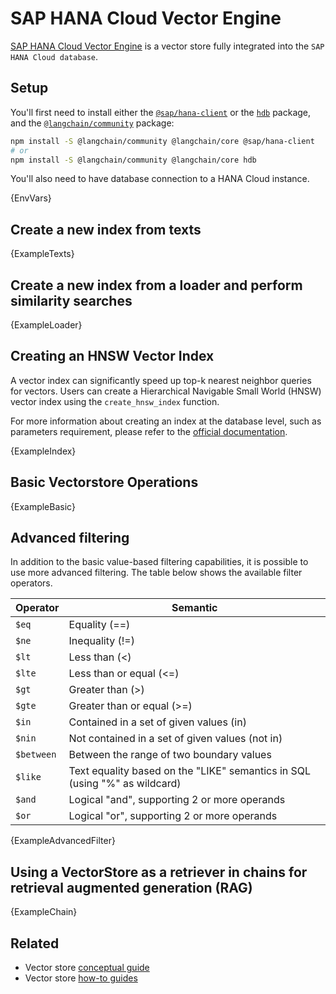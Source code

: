 # SAP HANA Cloud Vector Engine

[SAP HANA Cloud Vector Engine](https://www.sap.com/events/teched/news-guide/ai.html#article8) is a vector store fully integrated into the `SAP HANA Cloud database`.

## Setup

You'll first need to install either the [`@sap/hana-client`](https://www.npmjs.com/package/@sap/hana-client) or the [`hdb`](https://www.npmjs.com/package/hdb) package, and the [`@langchain/community`](https://www.npmjs.com/package/@langchain/community) package:


<IntegrationInstallTooltip></IntegrationInstallTooltip>

```bash npm2yarn
npm install -S @langchain/community @langchain/core @sap/hana-client
# or
npm install -S @langchain/community @langchain/core hdb
```

You'll also need to have database connection to a HANA Cloud instance.


<CodeBlock language="text">{EnvVars}</CodeBlock>

## Create a new index from texts


<CodeBlock language="typescript">{ExampleTexts}</CodeBlock>

## Create a new index from a loader and perform similarity searches


<CodeBlock language="typescript">{ExampleLoader}</CodeBlock>

## Creating an HNSW Vector Index

A vector index can significantly speed up top-k nearest neighbor queries for vectors. Users can create a Hierarchical Navigable Small World (HNSW) vector index using the `create_hnsw_index` function.

For more information about creating an index at the database level, such as parameters requirement, please refer to the [official documentation](https://help.sap.com/docs/hana-cloud-database/sap-hana-cloud-sap-hana-database-vector-engine-guide/create-vector-index-statement-data-definition).


<CodeBlock language="typescript">{ExampleIndex}</CodeBlock>

## Basic Vectorstore Operations


<CodeBlock language="typescript">{ExampleBasic}</CodeBlock>

## Advanced filtering


In addition to the basic value-based filtering capabilities, it is possible to use more advanced filtering. The table below shows the available filter operators.

| Operator | Semantic                                                |
|----------|---------------------------------------------------------|
| `$eq`    | Equality (==)                                           |
| `$ne`    | Inequality (!=)                                         |
| `$lt`    | Less than (<)                                           |
| `$lte`   | Less than or equal (<=)                                 |
| `$gt`    | Greater than (>)                                        |
| `$gte`   | Greater than or equal (>=)                              |
| `$in`    | Contained in a set of given values (in)                 |
| `$nin`   | Not contained in a set of given values (not in)         |
| `$between` | Between the range of two boundary values              |
| `$like`  | Text equality based on the "LIKE" semantics in SQL (using "%" as wildcard) |
| `$and`   | Logical "and", supporting 2 or more operands            |
| `$or`    | Logical "or", supporting 2 or more operands             |



<CodeBlock language="typescript">{ExampleAdvancedFilter}</CodeBlock>

## Using a VectorStore as a retriever in chains for retrieval augmented generation (RAG)


<CodeBlock language="typescript">{ExampleChain}</CodeBlock>

## Related

- Vector store [conceptual guide](/docs/concepts/#vectorstores)
- Vector store [how-to guides](/docs/how_to/#vectorstores)
